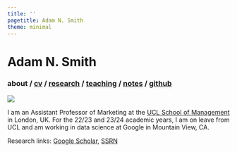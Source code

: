 ```yaml
---
title: ''
pagetitle: Adam N. Smith
theme: minimal
---
```


<div class="header">
<h1 class="item">Adam N. Smith</h1>
<h3 class="item">
about /
<a href=files/smith-cv.pdf target="_blank">cv</a> /
[research](research.html) /
[teaching](teaching.html) /
[notes](notes.html) /
<a href="https://github.com/adam-n-smith" target="_blank">github</a>
</h3>
</div>

<img src="files/adam-smith.jpeg" class="center">

<div style="text-align:justify">

I am an Assistant Professor of Marketing at the [UCL School of Management](https://www.mgmt.ucl.ac.uk) in London, UK. For the 22/23 and 23/24 academic years, I am on leave from UCL and am working in data science at Google in Mountain View, CA.

<!-- My research lies at the intersection of Marketing, Economics, and Statistics. I develop micro-econometric methods that can be used to inform decisions in the areas of retail pricing, market definition, and target marketing. My current research projects focus on estimating large-scale demand models, designing and evaluating personalized pricing policies, and measuring the value of customer data and flexible predictive models. -->

Research links: 
<a href="https://scholar.google.com/citations?hl=en&user=V48pzb0AAAAJ" target="_blank">Google Scholar</a>, 
<a href="https://papers.ssrn.com/sol3/cf_dev/AbsByAuth.cfm?per_id=2615768" target="_blank">SSRN</a>

</div>

